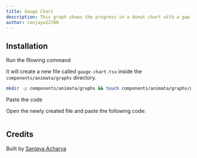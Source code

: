 ```yaml
---
title: Gauge Chart
description: This graph shows the progress in a donut chart with a gap at bottom.
author: sanjaya22780
---
```


<ComponentPreview name="graphs-gauge-chart--docs" />

## Installation

<Steps>
<Step>Run the fllowing command</Step>

It will create a new file called `gauge-chart.tsx` inside the `components/animata/graphs` directory.

```bash
mkdir -p components/animata/graphs && touch components/animata/graphs/gauge-chart.tsx
```

<Step>Paste the code</Step>

Open the newly created file and paste the following code:

```jsx file=<rootDir>/animata/graphs/gauge-chart.tsx

```

</Steps>

## Credits

Built by [Sanjaya Acharya](https://github.com/acharya-sanjaya)
